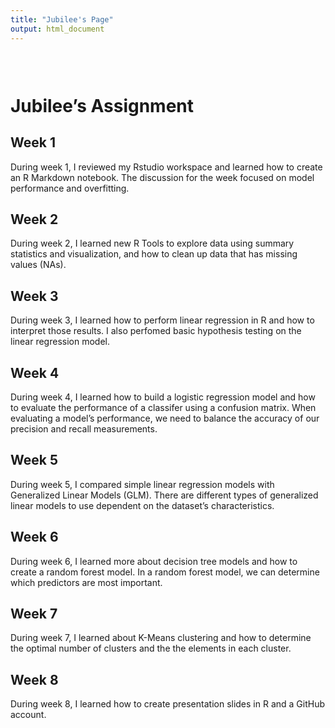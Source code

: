 ```yaml
---
title: "Jubilee's Page"
output: html_document
---
```


<style type="text/css">
.title {
  display: none;
}

#getting-started img {
  margin-right: 10px;
}

</style>

<div class="row" style="padding-top: 30px;">
<div class="col-sm-6">

# **Jubilee's Assignment**

## Week 1
During week 1, I reviewed my Rstudio workspace and learned how to create an R Markdown notebook. The discussion for the week focused on model performance and overfitting.

## Week 2
During week 2, I learned new R Tools to explore data using summary statistics and visualization, and how to clean up data that has missing values (NAs).

## Week 3
During week 3, I learned how to perform linear regression in R and how to interpret those results. I also perfomed basic hypothesis testing on the linear regression model.

## Week 4
During week 4, I learned how to build a logistic regression model and how to evaluate the performance of a classifer using a confusion matrix. When evaluating a model's performance, we need to balance the accuracy of our precision and recall measurements.

## Week 5
During week 5, I compared simple linear regression models with Generalized Linear Models (GLM). There are different types of generalized linear models to use dependent on the dataset's characteristics.

## Week 6
During week 6, I learned more about decision tree models and how to create  a random forest model. In a random forest model, we can determine which predictors are most important.

## Week 7
During week 7, I learned about K-Means clustering and how to determine the optimal number of clusters and the the elements in each cluster.

## Week 8
During week 8, I learned how to create presentation slides in R and a GitHub account.